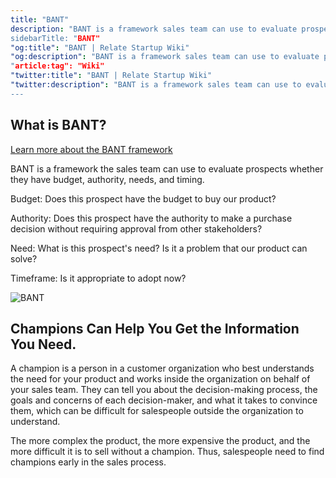 ```yaml
---
title: "BANT"
description: "BANT is a framework sales team can use to evaluate prospects whether they have budget, authority, needs and timing.”
sidebarTitle: "BANT"
"og:title": "BANT | Relate Startup Wiki"
"og:description": "BANT is a framework sales team can use to evaluate prospects whether they have budget, authority, needs and timing.”
"article:tag": "Wiki"
"twitter:title": "BANT | Relate Startup Wiki"
"twitter:description": "BANT is a framework sales team can use to evaluate prospects whether they have budget, authority, needs and timing.”
---
```


## What is BANT?

<Tip>[Learn more about the BANT framework](https://www.relate.so/blog/what-is-bant/)</Tip>

BANT is a framework the sales team can use to evaluate prospects whether they have budget, authority, needs, and timing.

Budget: Does this prospect have the budget to buy our product?

Authority: Does this prospect have the authority to make a purchase decision without requiring approval from other stakeholders?

Need: What is this prospect's need? Is it a problem that our product can solve?

Timeframe: Is it appropriate to adopt now?

![BANT](/docs/images/wiki/bant.png)

## Champions Can Help You Get the Information You Need.

A champion is a person in a customer organization who best understands the need for your product and works inside the organization on behalf of your sales team. They can tell you about the decision-making process, the goals and concerns of each decision-maker, and what it takes to convince them, which can be difficult for salespeople outside the organization to understand. 

The more complex the product, the more expensive the product, and the more difficult it is to sell without a champion. Thus, salespeople need to find champions early in the sales process.